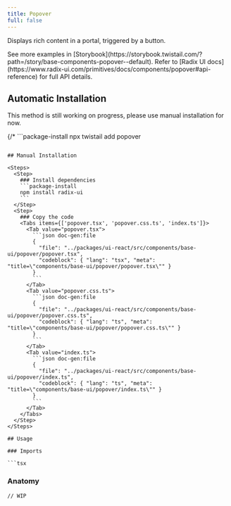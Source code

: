 ```yaml
---
title: Popover
full: false
---
```


Displays rich content in a portal, triggered by a button.

<Callout type='info'>
  See more examples in [Storybook](https://storybook.twistail.com/?path=/story/base-components-popover--default).
  Refer to [Radix UI docs](https://www.radix-ui.com/primitives/docs/components/popover#api-reference) for full API details.
</Callout>

## Automatic Installation

<Callout type='warn'>
  This method is still working on progress, please use manual installation for now.
</Callout>

{/* ```package-install
npx twistail add popover
``` */}

## Manual Installation

<Steps>
  <Step>
    ### Install dependencies
    ```package-install
    npm install radix-ui
    ```
  </Step>
  <Step>
    ### Copy the code
    <Tabs items={['popover.tsx', 'popover.css.ts', 'index.ts']}>
      <Tab value="popover.tsx">
        ```json doc-gen:file
        {
          "file": "../packages/ui-react/src/components/base-ui/popover/popover.tsx",
          "codeblock": { "lang": "tsx", "meta": "title=\"components/base-ui/popover/popover.tsx\"" }
        }
        ```
      </Tab>
      <Tab value="popover.css.ts">
        ```json doc-gen:file
        {
          "file": "../packages/ui-react/src/components/base-ui/popover/popover.css.ts",
          "codeblock": { "lang": "ts", "meta": "title=\"components/base-ui/popover/popover.css.ts\"" }
        }
        ```
      </Tab>
      <Tab value="index.ts">
        ```json doc-gen:file
        {
          "file": "../packages/ui-react/src/components/base-ui/popover/index.ts",
          "codeblock": { "lang": "ts", "meta": "title=\"components/base-ui/popover/index.ts\"" }
        }
        ```
      </Tab>
    </Tabs>
  </Step>
</Steps>

## Usage

### Imports

```tsx
```

### Anatomy

```tsx
// WIP
```
